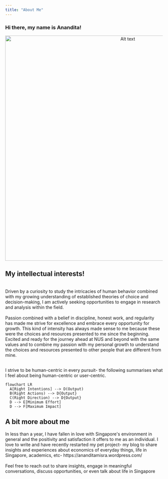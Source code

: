 ```yaml
---
title: "About Me"
---
```



### Hi there, my name is Anandita!

<p align="center">
  <img src="Subject2.png" alt="Alt text" width="768" height="720">
</p>


## My intellectual interests!
\
Driven by a curiosity to study the intricacies of human behavior combined with my growing understanding of established theories of choice and decision-making, I am actively seeking opportunities to engage in research and analysis within the field. \
\
Passion combined with a belief in discipline, honest work, and regularity has made me strive for excellence and embrace every opportunity for growth. This kind of intensity has always made sense to me because these were the choices and resources presented to me since the beginning. \
Excited and ready for the journey ahead at NUS and beyond with the same values and to combine my passion with my personal growth to understand the choices and resources presented to other people that are different from mine.\
\

I strive to be human-centric in every pursuit- the following summarises what I feel about being human-centric or user-centric. 

```mermaid
flowchart LR
  A[Right Intentions] --> D(Output)
  B(Right Actions) --> D{Output}
  C(Right Direction) --> D{Output}
  D --> E[Minimum Effort]
  D --> F[Maximum Impact]
```







## A bit more about me
In less than a year, I have fallen in love with Singapore\'s environment in general and the positivity and satisfaction it offers to me as an individual. I love to write and have recently restarted my pet project- my blog to share insights and experiences about economics of everyday things, life in Singapore, academics, etc- https://ananditamisra.wordpress.com/\
\
Feel free to reach out to share insights, engage in meaningful conversations, discuss opportunities, or even talk about life in Singapore



